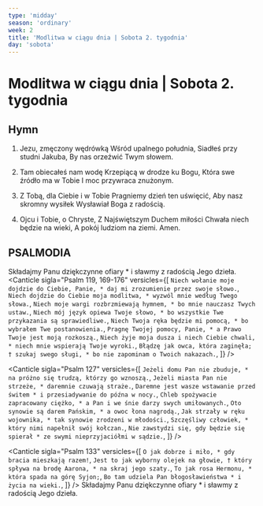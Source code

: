 ```yaml
---
type: 'midday'
season: 'ordinary'
week: 2
title: 'Modlitwa w ciągu dnia | Sobota 2. tygodnia'
day: 'sobota'
---
```


# Modlitwa w ciągu dnia | Sobota 2. tygodnia

<OpeningVersicle />

## Hymn

1. Jezu, zmęczony wędrówką
Wśród upalnego południa,
Siadłeś przy studni Jakuba,
By nas orzeźwić Twym słowem.

2. Tam obiecałeś nam wodę
Krzepiącą w drodze ku Bogu,
Która swe źródło ma w Tobie
I moc przywraca znużonym.

3. Z Tobą, dla Ciebie i w Tobie
Pragniemy dzień ten uświęcić,
Aby nasz skromny wysiłek
Wysławiał Boga z radością.

4. Ojcu i Tobie, o Chryste,
Z Najświętszym Duchem miłości
Chwała niech będzie na wieki,
A pokój ludziom na ziemi. Amen.

## PSALMODIA

<Antiphon>Składajmy Panu dziękczynne ofiary * i sławmy z radością Jego dzieła.</Antiphon>
<Canticle
  sigla="Psalm 119, 169-176"
  versicles={[
    `Niech wołanie moje dojdzie do Ciebie, Panie, *
daj mi zrozumienie przez swoje słowo.`,
    `Niech dojdzie do Ciebie moja modlitwa, *
wyzwól mnie według Twego słowa.`,
    `Niech moje wargi rozbrzmiewają hymnem, *
bo mnie nauczasz Twych ustaw.`,
    `Niech mój język opiewa Twoje słowo, *
bo wszystkie Twe przykazania są sprawiedliwe.`,
    `Niech Twoja ręka będzie mi pomocą, *
bo wybrałem Twe postanowienia.`,
    `Pragnę Twojej pomocy, Panie, *
a Prawo Twoje jest moją rozkoszą.`,
    `Niech żyje moja dusza i niech Ciebie chwali, *
niech mnie wspierają Twoje wyroki.`,
    `Błądzę jak owca, która zaginęła; †
szukaj swego sługi, *
bo nie zapominam o Twoich nakazach.`,
  ]}
/>

<Canticle
  sigla="Psalm 127"
  versicles={[
    `Jeżeli domu Pan nie zbuduje, *
na próżno się trudzą, którzy go wznoszą.`,
    `Jeżeli miasta Pan nie strzeże, *
daremnie czuwają straże.`,
    `Daremne jest wasze wstawanie przed świtem *
i przesiadywanie do późna w nocy.`,
    `Chleb spożywacie zapracowany ciężko, *
a Pan i we śnie darzy swych umiłowanych.`,
    `Oto synowie są darem Pańskim, *
a owoc łona nagrodą.`,
    `Jak strzały w ręku wojownika, *
tak synowie zrodzeni w młodości.`,
    `Szczęśliwy człowiek, *
który nimi napełnił swój kołczan.`,
    `Nie zawstydzi się, gdy będzie się spierał *
ze swymi nieprzyjaciółmi w sądzie.`,
  ]}
/>

<Canticle
  sigla="Psalm 133"
  versicles={[
    `O jak dobrze i miło, *
gdy bracia mieszkają razem!`,
    `Jest to jak wyborny olejek na głowie, †
który spływa na brodę Aarona, *
na skraj jego szaty.`,
    `To jak rosa Hermonu, *
która spada na górę Syjon;`,
    `Bo tam udziela Pan błogosławieństwa *
i życia na wieki.`,
  ]}
/>
<Antiphon>Składajmy Panu dziękczynne ofiary * i sławmy z radością Jego dzieła.</Antiphon>

<WeeklyRotation>
  <MiddayPassagePrayer
    sigla="1 Sm 15, 22"
    passage="Czyż milsze są dla Pana całopalenia i ofiary krwawe od posłuszeństwa głosowi Boga? Właśnie lepsze posłuszeństwo od ofiary, uległość - od tłuszczu baranów."
    versicle="Kto składa ofiarę dziękczynną, ten cześć Mi oddaje."
    response="A tym, którzy postępują uczciwie, ukażę Boże zbawienie."
    prayer="Panie Boże, Ojcze wszechmogący, udziel nam światła Ducha Świętego, † broń nas, korzących się przed Twoim majestatem, od wszelkich niebezpieczeństw, * abyśmy z radością Ciebie chwalili. Przez Chrystusa, Pana naszego."
  />

  <MiddayPassagePrayer
    sigla="Rz 15, 5-7"
    passage="Bóg, który daje cierpliwość i pociechę, niech sprawi, abyście wzorem Chrystusa te same uczucia żywili do siebie i zgodnie jednymi ustami wielbili Boga i Ojca Pana naszego Jezusa Chrystusa. Dlatego przygarniajcie siebie nawzajem, bo i Chrystus przygarnął was - ku chwale Boga."
    versicle="Pan lud swój miłuje."
    response="Pokornych wieńczy zwycięstwem."
    prayer="Boże, jaśniejący ogniu wiekuistej miłości, † spraw, abyśmy zawsze płonąc Twoją miłością, * kochali Ciebie nade wszystko, a bliźnich dla Ciebie. Przez Chrystusa, Pana naszego."
  />

  <MiddayPassagePrayer
    sigla="Mi 6, 8"
    passage="Powiedziano ci, człowiecze, co jest dobre. I czego żąda Pan od ciebie, jeśli nie pełnienia sprawiedliwości, umiłowania życzliwości i pokornego obcowania z Bogiem twoim?"
    versicle="Cieszę się z drogi wskazanej przez Twe napomnienia, Panie."
    response="Słów Twoich nie zapomnę."
    prayer="Boże, wysłuchaj nasze prośby i obdarz nas trwałym pokojem, † pozwól nam przez całe życie cieszyć się Twoją obecnością * i za wstawiennictwem Najświętszej Maryi Panny bezpiecznie dojść do Ciebie. Przez Chrystusa, Pana naszego."
  />
</WeeklyRotation>

